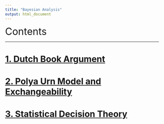 ```yaml
---
title: "Bayesian Analysis"
output: html_document
---
```


<font size=6>Contents</font>

***

# [1. Dutch Book Argument](DutchBookArgument.html)

# [2. Polya Urn Model and Exchangeability](PolyaUrnModel.html)

# [3. Statistical Decision Theory](StatisticalDecisionTheory.html)